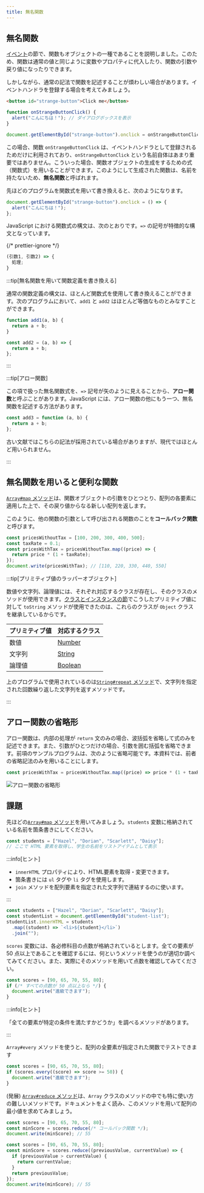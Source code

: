 ```yaml
---
title: 無名関数
---
```


## 無名関数

[イベント](/docs/trial-session/events/)の節で、関数もオブジェクトの一種であることを説明しました。このため、関数は通常の値と同じように変数やプロパティに代入したり、関数の引数や戻り値になったりできます。

しかしながら、通常の記法で関数を記述することが煩わしい場合があります。イベントハンドラを登録する場合を考えてみましょう。

```html title=index.html
<button id="strange-button">Click me</button>
```

```javascript title=script.js
function onStrangeButtonClick() {
  alert("こんにちは！"); // ダイアログボックスを表示
}

document.getElementById("strange-button").onclick = onStrangeButtonClick;
```

<ViewSource url={import.meta.url} path="_samples/normal-event-handler" />

この場合、関数 `onStrangeButtonClick` は、イベントハンドラとして登録されるためだけに利用されており、`onStrangeButtonClick` という名前自体はあまり重要ではありません。こういった場合、関数オブジェクトの生成をするための式（関数式）を用いることができます。このようにして生成された関数は、名前を持たないため、**無名関数**と呼ばれます。

先ほどのプログラムを関数式を用いて書き換えると、次のようになります。

```javascript title=script.js
document.getElementById("strange-button").onclick = () => {
  alert("こんにちは！");
};
```

<ViewSource url={import.meta.url} path="_samples/using-anonymous-function" />

JavaScript における関数式の構文は、次のとおりです。`=>` の記号が特徴的な構文となっています。

{/* prettier-ignore */}
```javascript
(引数1, 引数2) => {
  処理;
}
```

:::tip[無名関数を用いて関数定義を書き換える]

通常の関数定義の構文は、ほとんど関数式を使用して書き換えることができます。次のプログラムにおいて、`add1` と `add2` はほとんど等価なものとみなすことができます。

```javascript
function add1(a, b) {
  return a + b;
}

const add2 = (a, b) => {
  return a + b;
};
```

:::

:::tip[アロー関数]

この項で扱った無名関数式を、`=>` 記号が矢のように見えることから、<Term>**アロー関数**</Term>と呼ぶことがあります。JavaScript には、アロー関数の他にもう一つ、無名関数を記述する方法があります。

```javascript
const add3 = function (a, b) {
  return a + b;
};
```

古い文献ではこちらの記法が採用されている場合がありますが、現代ではほとんど用いられません。

:::

## 無名関数を用いると便利な関数

[`Array#map` メソッド](https://developer.mozilla.org/ja/docs/Web/JavaScript/Reference/Global_Objects/Array/map)は、関数オブジェクトの引数をひとつとり、配列の各要素に適用した上で、その戻り値からなる新しい配列を返します。

このように、他の関数の引数として呼び出される関数のことを<Term>**コールバック関数**</Term>と呼びます。

```javascript
const pricesWithoutTax = [100, 200, 300, 400, 500];
const taxRate = 0.1;
const pricesWithTax = pricesWithoutTax.map((price) => {
  return price * (1 + taxRate);
});
document.write(pricesWithTax); // [110, 220, 330, 440, 550]
```

:::tip[プリミティブ値のラッパーオブジェクト]

数値や文字列、論理値には、それぞれ対応するクラスが存在し、そのクラスのメソッドが使用できます。[クラスとインスタンスの節](/docs/browser-apps/class/)でこうしたプリミティブ値に対して `toString` メソッドが使用できたのは、これらのクラスが `Object` クラスを継承しているからです。

| プリミティブ値 | 対応するクラス                                                                                   |
| -------------- | ------------------------------------------------------------------------------------------------ |
| 数値           | [Number](https://developer.mozilla.org/ja/docs/Web/JavaScript/Reference/Global_Objects/Number)   |
| 文字列         | [String](https://developer.mozilla.org/ja/docs/Web/JavaScript/Reference/Global_Objects/String)   |
| 論理値         | [Boolean](https://developer.mozilla.org/ja/docs/Web/JavaScript/Reference/Global_Objects/Boolean) |

上のプログラムで使用されているのは[`String#repeat` メソッド](https://developer.mozilla.org/ja/docs/Web/JavaScript/Reference/Global_Objects/String/repeat)で、文字列を指定された回数繰り返した文字列を返すメソッドです。

:::

## アロー関数の省略形

アロー関数は、内部の処理が `return` 文のみの場合、波括弧を省略して式のみを記述できます。また、引数がひとつだけの場合、引数を囲む括弧を省略できます。前項のサンプルプログラムは、次のように省略可能です。本資料では、前者の省略記法のみを用いることにします。

```javascript
const pricesWithTax = pricesWithoutTax.map((price) => price * (1 + taxRate));
```

![アロー関数の省略形](./arrow-function-abbreviation.drawio.svg)

## 課題

先ほどの[`Array#map` メソッド](https://developer.mozilla.org/ja/docs/Web/JavaScript/Reference/Global_Objects/Array/map)を用いてみましょう。`students` 変数に格納されている名前を箇条書きにしてください。

```javascript
const students = ["Hazel", "Dorian", "Scarlett", "Daisy"];
// ここで HTML 要素を取得し、学生の名前をリストアイテムとして表示
```

:::info[ヒント]

- `innerHTML` プロパティにより、HTML要素を取得・変更できます。
- 箇条書きには `ul` タグや `li` タグを使用します。
- `join` メソッドを配列要素を指定された文字列で連結するのに使います。

:::

<Answer title="箇条書き">

```javascript
const students = ["Hazel", "Dorian", "Scarlett", "Daisy"];
const studentList = document.getElementById("student-list");
studentList.innerHTML = students
  .map((student) => `<li>${student}</li>`)
  .join("");
```

<ViewSource url={import.meta.url} path="_samples/map" />

</Answer>

`scores` 変数には、各必修科目の点数が格納されているとします。全ての要素が 50 点以上であることを確認するには、何というメソッドを使うのが適切か調べてみてください。また、実際にそのメソッドを用いて点数を確認してみてください。

```javascript
const scores = [90, 65, 70, 55, 80];
if (/* すべての点数が 50 点以上なら */) {
  document.write("進級できます");
}
```

:::info[ヒント]

「全ての要素が特定の条件を満たすかどうか」を調べるメソッドがあります。

:::

<Answer title="進級可能？">

`Array#every` メソッドを使うと、配列の全要素が指定された関数でテストできます

```javascript
const scores = [90, 65, 70, 55, 80];
if (scores.every((score) => score >= 50)) {
  document.write("進級できます");
}
```

<ViewSource url={import.meta.url} path="_samples/every" />

</Answer>

(発展) [`Array#reduce` メソッド](https://developer.mozilla.org/ja/docs/Web/JavaScript/Reference/Global_Objects/Array/reduce)は、`Array` クラスのメソッドの中でも特に使い方の難しいメソッドです。ドキュメントをよく読み、このメソッドを用いて配列の最小値を求めてみましょう。

```javascript
const scores = [90, 65, 70, 55, 80];
const minScore = scores.reduce(/* コールバック関数 */);
document.write(minScore); // 55
```

<Answer title="Array#reduceの使い方">

```javascript
const scores = [90, 65, 70, 55, 80];
const minScore = scores.reduce((previousValue, currentValue) => {
  if (previousValue > currentValue) {
    return currentValue;
  }
  return previousValue;
});
document.write(minScore); // 55
```

<ViewSource url={import.meta.url} path="_samples/reduce" />

</Answer>
